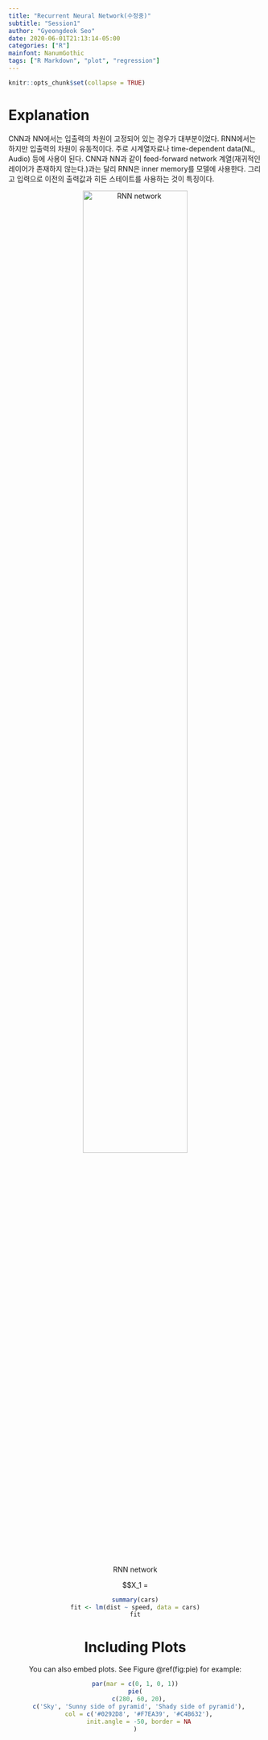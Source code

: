 ```yaml
---
title: "Recurrent Neural Network(수정중)"
subtitle: "Session1"
author: "Gyeongdeok Seo"
date: 2020-06-01T21:13:14-05:00
categories: ["R"]
mainfont: NanumGothic
tags: ["R Markdown", "plot", "regression"]
---
```


```r
knitr::opts_chunk$set(collapse = TRUE)
```

# Explanation
 CNN과 NN에서는 입출력의 차원이 고정되어 있는 경우가 대부분이었다. RNN에서는 하지만 입출력의 차원이 유동적이다. 주로 시계열자료나 time-dependent data(NL, Audio) 등에 사용이 된다.
 CNN과 NN과 같이 feed-forward network 계열(재귀적인 레이어가 존재하지 않는다.)과는 달리 RNN은 inner memory를 모델에 사용한다. 그리고 입력으로 이전의 출력값과 히든 스테이트를 사용하는 것이 특징이다.
<br>
<center>
![RNN network](/post/2015-07-23-r-rmarkdown_files/rnn1.png){#id .class width="70%"}
<center>

$$X_1 = 

```r
summary(cars)
fit <- lm(dist ~ speed, data = cars)
fit
```

# Including Plots

You can also embed plots. See Figure \@ref(fig:pie) for example:

```r
par(mar = c(0, 1, 0, 1))
pie(
  c(280, 60, 20),
  c('Sky', 'Sunny side of pyramid', 'Shady side of pyramid'),
  col = c('#0292D8', '#F7EA39', '#C4B632'),
  init.angle = -50, border = NA
)
```
